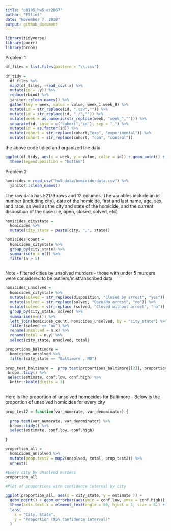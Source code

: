 ```yaml
---
title: "p8105_hw5_er2867"
author: "Elliot"
date: "November 7, 2018"
output: github_document
---
```


```r
library(tidyverse)
library(purrr)
library(broom)
```

Problem 1
```r

df_files = list.files(pattern = "\\.csv")

df_tidy = 
  df_files %>% 
  map2(df_files, ~read_csv(.x) %>% 
  mutate(id = .y)) %>% 
  reduce(rbind) %>% 
  janitor::clean_names() %>% 
  gather(key = week, value = value, week_1:week_8) %>% 
  mutate(id = str_replace(id, ".csv","")) %>% 
  mutate(id = str_replace(id, "./","")) %>% 
  mutate(week = as.numeric(str_replace(week, "week_",""))) %>% 
  separate(id, into = c("cohort","id"), sep = "_") %>% 
  mutate(id = as.factor(id)) %>% 
  mutate(cohort = str_replace(cohort,"exp", "experimental")) %>% 
  mutate(cohort = str_replace(cohort, "con", "control"))

```
the above code tidied and organized the data

```r
ggplot(df_tidy, aes(x = week, y = value, color = id)) + geom_point() + geom_line() + facet_grid(~cohort) +
  theme(legend.position = "bottom")
```


Problem 2
```r
homicides = read_csv("hw5_data/homicide-data.csv") %>% 
  janitor::clean_names()
```

The raw data has 52179 rows and 12 columns. The variables include an id number (including city), date of the homicide, first and last name, age, sex, and race, as well as the city and state of the homicide, and the current disposition of the case (i.e, open, closed, solved, etc)
```r
homicides_citystate = 
  homicides %>% 
  mutate(city_state = paste(city, ",", state)) 

homicides_count =
  homicides_citystate %>% 
  group_by(city_state) %>% 
  summarise(n = n()) %>% 
  filter(n > 5)
  
```


Note - filtered cities by unsolved murders - those with under 5 murders were considered to be outliers/mistranscribed data
```r
homicides_unsolved = 
  homicides_citystate %>% 
  mutate(solved = str_replace(disposition, "Closed by arrest", "yes")) %>% 
  mutate(solved = str_replace(solved, "Open/No arrest", "no")) %>% 
  mutate(solved = str_replace (solved, "Closed without arrest", "no")) %>% 
  group_by(city_state, solved) %>% 
  summarise(n=n()) %>% 
  left_join(homicides_count, homicides_unsolved, by = "city_state") %>% 
  filter(solved == "no") %>% 
  rename(unsolved = n.x) %>% 
  rename(total = n.y) %>% 
  select(city_state, unsolved, total)

proportions_baltimore =
  homicides_unsolved %>% 
  filter(city_state == "Baltimore , MD")

prop_test_baltimore =  prop.test(proportions_baltimore[[2]], proportions_baltimore[[3]]) %>% 
 broom::tidy() %>% 
 select(estimate, conf.low, conf.high) %>% 
  knitr::kable(digits = 3) 
 
```
Here is the proportion of unsolved homocides for Baltimore - Below is the proportion of unsolved homicides for every city

```r
prop_test2 = function(var_numerate, var_denominator) {
  
  prop.test(var_numerate, var_denominator) %>% 
  broom::tidy() %>%
  select(estimate, conf.low, conf.high)

}

proportion_all =
  homicides_unsolved %>% 
  mutate(prop.test2 = map2(unsolved, total, prop_test2)) %>% 
  unnest()

#Every city by unsolved murders
proportion_all

#Plot of proportions with confidence interval by city

ggplot(proportion_all, aes(x = city_state, y = estimate )) + 
  geom_point() + geom_errorbar(aes(ymin = conf.low, ymax = conf.high)) + 
  theme(axis.text.x = element_text(angle = 80, hjust = 1, size = 8)) +
  labs(
    x = "City, State",
    y = "Proportion (95% Confidence Interval)"
  )
```

 



